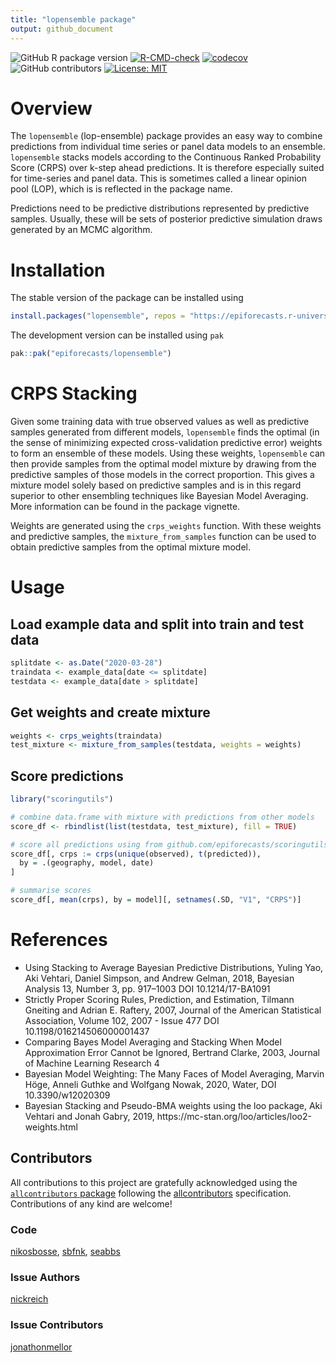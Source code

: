 ```yaml
---
title: "lopensemble package"
output: github_document
---
```


<!-- badges: start -->
![GitHub R package version](https://img.shields.io/github/r-package/v/epiforecasts/lopensemble)
[![R-CMD-check](https://github.com/epiforecasts/lopensemble/actions/workflows/R-CMD-check.yaml/badge.svg)](https://github.com/epiforecasts/lopensemble/actions/workflows/R-CMD-check.yaml)
[![codecov](https://codecov.io/github/epiforecasts/lopensemble/branch/main/graph/badge.svg?token=rYeyG3kFIa)](https://codecov.io/github/epiforecasts/lopensemble)
![GitHub contributors](https://img.shields.io/github/contributors/epiforecasts/lopensemble)
 [![License: MIT](https://img.shields.io/badge/License-MIT-yellow.svg)](https://opensource.org/licenses/MIT)
<!-- badges: end -->

# Overview
The `lopensemble` (lop-ensemble) package provides an easy way to combine predictions
from individual time series or panel data models to an 
ensemble. `lopensemble` stacks models according to the Continuous Ranked Probability 
Score (CRPS) over k-step ahead predictions. It is therefore especially
suited for time-series and panel data. This is sometimes called a linear opinion pool (LOP), which is is reflected in the package name. 

Predictions need to be predictive distributions represented by predictive samples.
Usually, these will be sets of posterior predictive simulation draws generated by an MCMC algorithm.

# Installation


The stable version of the package can be installed using
```r
install.packages("lopensemble", repos = "https://epiforecasts.r-universe.dev/")
```

The development version can be installed using `pak`
```r
pak::pak("epiforecasts/lopensemble")
```

# CRPS Stacking 
Given some training data with true observed values as well as predictive samples
generated from different models, `lopensemble` finds the optimal (in the sense of 
minimizing expected cross-validation predictive error) weights to form an
ensemble of these models. Using these weights, `lopensemble` can then provide
samples from the optimal model mixture by drawing from the predictive samples
of those models in the correct proportion. This gives a mixture model
solely based on predictive samples and is in this regard superior to other
ensembling techniques like Bayesian Model Averaging. More information 
can be found in the package vignette. 

Weights are generated using the `crps_weights` function. With these weights 
and predictive samples, the `mixture_from_samples` function can be used to obtain 
predictive samples from the optimal mixture model.

# Usage
## Load example data and split into train and test data
``` r
splitdate <- as.Date("2020-03-28")
traindata <- example_data[date <= splitdate]
testdata <- example_data[date > splitdate]
```


## Get weights and create mixture 
``` r
weights <- crps_weights(traindata)
test_mixture <- mixture_from_samples(testdata, weights = weights)
```

## Score predictions
``` r
library("scoringutils")

# combine data.frame with mixture with predictions from other models
score_df <- rbindlist(list(testdata, test_mixture), fill = TRUE)

# score all predictions using from github.com/epiforecasts/scoringutils
score_df[, crps := crps(unique(observed), t(predicted)),
  by = .(geography, model, date)
]

# summarise scores
score_df[, mean(crps), by = model][, setnames(.SD, "V1", "CRPS")]
```

# References
- Using Stacking to Average Bayesian Predictive Distributions, Yuling Yao, Aki Vehtari, Daniel Simpson, and Andrew Gelman, 2018, Bayesian Analysis 13, Number 3, pp. 917–1003 DOI 10.1214/17-BA1091
- Strictly Proper Scoring Rules, Prediction, and Estimation, 
Tilmann Gneiting and Adrian E. Raftery, 2007, Journal of the American
Statistical Association, Volume 102, 2007 - Issue 477 DOI 10.1198/016214506000001437
- Comparing Bayes Model Averaging and Stacking When Model Approximation Error Cannot be Ignored, 
Bertrand Clarke, 2003, Journal of Machine Learning Research 4
- Bayesian Model Weighting: The Many Faces of Model Averaging, 
Marvin Höge, Anneli Guthke and Wolfgang Nowak, 2020, Water, DOI 10.3390/w12020309
- Bayesian Stacking and Pseudo-BMA weights using the loo package, 
Aki Vehtari and Jonah Gabry, 2019, https://mc-stan.org/loo/articles/loo2-weights.html


Contributors
---




<!-- ALL-CONTRIBUTORS-LIST:START - Do not remove or modify this section -->
<!-- prettier-ignore-start -->
<!-- markdownlint-disable -->

All contributions to this project are gratefully acknowledged using the [`allcontributors` package](https://github.com/ropensci/allcontributors) following the [allcontributors](https://allcontributors.org) specification. Contributions of any kind are welcome!

### Code


<a href="https://github.com/epiforecasts/stackr/commits?author=nikosbosse">nikosbosse</a>, 
<a href="https://github.com/epiforecasts/stackr/commits?author=sbfnk">sbfnk</a>, 
<a href="https://github.com/epiforecasts/stackr/commits?author=seabbs">seabbs</a>



### Issue Authors


<a href="https://github.com/epiforecasts/stackr/issues?q=is%3Aissue+author%3Anickreich">nickreich</a>



### Issue Contributors


<a href="https://github.com/epiforecasts/stackr/issues?q=is%3Aissue+commenter%3Ajonathonmellor">jonathonmellor</a>


<!-- markdownlint-enable -->
<!-- prettier-ignore-end -->
<!-- ALL-CONTRIBUTORS-LIST:END -->



